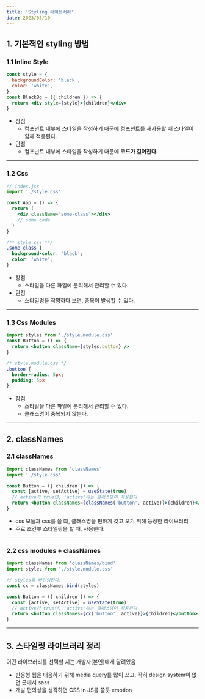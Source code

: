 ```yaml
---
title: 'Styling 라이브러리'
date: 2023/03/10
---
```


## 1. 기본적인 styling 방법

### 1.1 Inline Style

```jsx
const style = {
  backgroundColor: 'black',
  color: 'white',
}
const BlackBg = ({ children }) => {
  return <div style={style}>{children}</div>
}
```

- 장점
  - 컴포넌트 내부에 스타일을 작성하기 때문에 컴포넌트를 재사용할 때 스타일이 함께 적용된다.
- 단점
  - 컴포넌트 내부에 스타일을 작성하기 때문에 **코드가 길어진다.**

---

### 1.2 Css

```jsx
// index.jsx
import './style.css'

const App = () => {
  return (
    <div className="some-class"></div>
    // some code
  )
}
```

```css
/** style.css **/
.some-class {
  background-color: 'black';
  color: 'white';
}
```

- 장점
  - 스타일을 다른 파일에 분리해서 관리할 수 있다.
- 단점
  - 스타일명을 작명하다 보면, 중복이 발생할 수 있다.

---

### 1.3 Css Modules

```jsx
import styles from './style.module.css'
const Button = () => {
  return <button className={styles.button} />
}
```

```css
/* style.module.css */
.button {
  border-radius: 5px;
  padding: 5px;
}
```

- 장점
  - 스타일을 다른 파일에 분리해서 관리할 수 있다.
  - 클래스명이 중복되지 않는다.

---

## 2. classNames

### 2.1 classNames

```jsx
import classNames from 'classNames'
import './style.css'

const Button = ({ children }) => {
  const [active, setActive] = useState(true)
  // active가 true면, 'active'라는 클래스명이 적용된다.
  return <button classNames={classNames('button', active)}>{children}</button>
}
```

- css 모듈과 css를 쓸 떄, 클래스명을 편하게 갖고 오기 위해 등장한 라이브러리
- 주로 조건부 스타일링을 할 때, 사용한다.

---

### 2.2 css modules + classNames

```jsx
import classNames from 'classNames/bind'
import styles from './style.module.css'

// styles를 바인딩한다.
const cx = classNames.bind(styles)

const Button = ({ children }) => {
  const [active, setActive] = useState(true)
  // active가 true면, 'active'라는 클래스명이 적용된다.
  return <button classNames={cx('button', active)}>{children}</button>
}
```

---

## 3. 스타일링 라이브러리 정리

어떤 라이브러리를 선택할 지는 개발자(본인)에게 달려있음

- 반응형 웹을 대응하기 위해 media query를 많이 쓰고, 딱히 design system이 없던 곳에서 sass
- 개발 편의성을 생각하면 CSS in JS를 쓸듯 emotion
